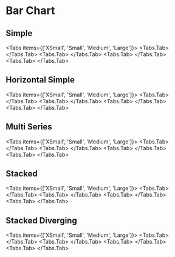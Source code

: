 
# Bar Chart

## Simple
<Tabs items={['XSmall', 'Small', 'Medium', 'Large']}>
  <Tabs.Tab>
    <BlockRenderer
      lightStoryPath="blocks/BarChartBlocksLightXSmall.story.tsx"
      darkStoryPath="blocks/BarChartBlocksDarkXSmall.story.tsx"
      lightStoryName="Simple"
      darkStoryName="Simple"
    />
  </Tabs.Tab>
  <Tabs.Tab>
    <BlockRenderer
      lightStoryPath="blocks/BarChartBlocksLightSmall.story.tsx"
      darkStoryPath="blocks/BarChartBlocksDarkSmall.story.tsx"
      lightStoryName="Simple"
      darkStoryName="Simple"
    />
  </Tabs.Tab>
  <Tabs.Tab>
    <BlockRenderer
      lightStoryPath="blocks/BarChartBlocksLightMedium.story.tsx"
      darkStoryPath="blocks/BarChartBlocksDarkMedium.story.tsx"
      lightStoryName="Simple"
      darkStoryName="Simple"
    />
  </Tabs.Tab>
  <Tabs.Tab>
    <BlockRenderer
      lightStoryPath="blocks/BarChartBlocksLightLarge.story.tsx"
      darkStoryPath="blocks/BarChartBlocksDarkLarge.story.tsx"
      lightStoryName="Simple"
      darkStoryName="Simple"
    />
  </Tabs.Tab>
</Tabs>

## Horizontal Simple
<Tabs items={['XSmall', 'Small', 'Medium', 'Large']}>
  <Tabs.Tab>
    <BlockRenderer
      lightStoryPath="blocks/BarChartBlocksLightXSmall.story.tsx"
      darkStoryPath="blocks/BarChartBlocksDarkXSmall.story.tsx"
      lightStoryName="HorizontalSimple"
      darkStoryName="HorizontalSimple"
    />
  </Tabs.Tab>
  <Tabs.Tab>
    <BlockRenderer
      lightStoryPath="blocks/BarChartBlocksLightSmall.story.tsx"
      darkStoryPath="blocks/BarChartBlocksDarkSmall.story.tsx"
      lightStoryName="HorizontalSimple"
      darkStoryName="HorizontalSimple"
    />
  </Tabs.Tab>
  <Tabs.Tab>
    <BlockRenderer
      lightStoryPath="blocks/BarChartBlocksLightMedium.story.tsx"
      darkStoryPath="blocks/BarChartBlocksDarkMedium.story.tsx"
      lightStoryName="HorizontalSimple"
      darkStoryName="HorizontalSimple"
    />
  </Tabs.Tab>
  <Tabs.Tab>
    <BlockRenderer
      lightStoryPath="blocks/BarChartBlocksLightLarge.story.tsx"
      darkStoryPath="blocks/BarChartBlocksDarkLarge.story.tsx"
      lightStoryName="HorizontalSimple"
      darkStoryName="HorizontalSimple"
    />
  </Tabs.Tab>
</Tabs>

## Multi Series
<Tabs items={['XSmall', 'Small', 'Medium', 'Large']}>
  <Tabs.Tab>
    <BlockRenderer
      lightStoryPath="blocks/BarChartBlocksLightXSmall.story.tsx"
      darkStoryPath="blocks/BarChartBlocksDarkXSmall.story.tsx"
      lightStoryName="SimpleMulti"
      darkStoryName="SimpleMulti"
    />
  </Tabs.Tab>
  <Tabs.Tab>
    <BlockRenderer
      lightStoryPath="blocks/BarChartBlocksLightSmall.story.tsx"
      darkStoryPath="blocks/BarChartBlocksDarkSmall.story.tsx"
      lightStoryName="SimpleMulti"
      darkStoryName="SimpleMulti"
    />
  </Tabs.Tab>
  <Tabs.Tab>
    <BlockRenderer
      lightStoryPath="blocks/BarChartBlocksLightMedium.story.tsx"
      darkStoryPath="blocks/BarChartBlocksDarkMedium.story.tsx"
      lightStoryName="SimpleMulti"
      darkStoryName="SimpleMulti"
    />
  </Tabs.Tab>
  <Tabs.Tab>
    <BlockRenderer
      lightStoryPath="blocks/BarChartBlocksLightLarge.story.tsx"
      darkStoryPath="blocks/BarChartBlocksDarkLarge.story.tsx"
      lightStoryName="SimpleMulti"
      darkStoryName="SimpleMulti"
    />
  </Tabs.Tab>
</Tabs>

## Stacked
<Tabs items={['XSmall', 'Small', 'Medium', 'Large']}>
  <Tabs.Tab>
    <BlockRenderer
      lightStoryPath="blocks/BarChartBlocksLightXSmall.story.tsx"
      darkStoryPath="blocks/BarChartBlocksDarkXSmall.story.tsx"
      lightStoryName="Stacked"
      darkStoryName="Stacked"
    />
  </Tabs.Tab>
  <Tabs.Tab>
    <BlockRenderer
      lightStoryPath="blocks/BarChartBlocksLightSmall.story.tsx"
      darkStoryPath="blocks/BarChartBlocksDarkSmall.story.tsx"
      lightStoryName="Stacked"
      darkStoryName="Stacked"
    />
  </Tabs.Tab>
  <Tabs.Tab>
    <BlockRenderer
      lightStoryPath="blocks/BarChartBlocksLightMedium.story.tsx"
      darkStoryPath="blocks/BarChartBlocksDarkMedium.story.tsx"
      lightStoryName="Stacked"
      darkStoryName="Stacked"
    />
  </Tabs.Tab>
  <Tabs.Tab>
    <BlockRenderer
      lightStoryPath="blocks/BarChartBlocksLightLarge.story.tsx"
      darkStoryPath="blocks/BarChartBlocksDarkLarge.story.tsx"
      lightStoryName="Stacked"
      darkStoryName="Stacked"
    />
  </Tabs.Tab>
</Tabs>

## Stacked Diverging
<Tabs items={['XSmall', 'Small', 'Medium', 'Large']}>
  <Tabs.Tab>
    <BlockRenderer
      lightStoryPath="blocks/BarChartBlocksLightXSmall.story.tsx"
      darkStoryPath="blocks/BarChartBlocksDarkXSmall.story.tsx"
      lightStoryName="StackedDiverging"
      darkStoryName="StackedDiverging"
    />
  </Tabs.Tab>
  <Tabs.Tab>
    <BlockRenderer
      lightStoryPath="blocks/BarChartBlocksLightSmall.story.tsx"
      darkStoryPath="blocks/BarChartBlocksDarkSmall.story.tsx"
      lightStoryName="StackedDiverging"
      darkStoryName="StackedDiverging"
    />
  </Tabs.Tab>
  <Tabs.Tab>
    <BlockRenderer
      lightStoryPath="blocks/BarChartBlocksLightMedium.story.tsx"
      darkStoryPath="blocks/BarChartBlocksDarkMedium.story.tsx"
      lightStoryName="StackedDiverging"
      darkStoryName="StackedDiverging"
    />
  </Tabs.Tab>
  <Tabs.Tab>
    <BlockRenderer
      lightStoryPath="blocks/BarChartBlocksLightLarge.story.tsx"
      darkStoryPath="blocks/BarChartBlocksDarkLarge.story.tsx"
      lightStoryName="StackedDiverging"
      darkStoryName="StackedDiverging"
    />
  </Tabs.Tab>
</Tabs>

